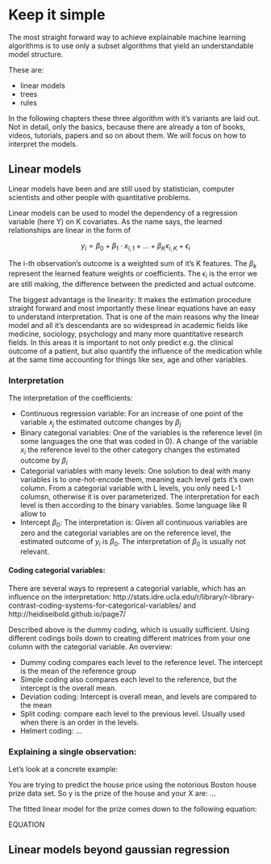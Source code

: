 # Keep it simple {#simple}

The most straight forward way to achieve explainable machine learning algorithms is to use only a subset algorithms that yield an understandable model structure.

These are:

* linear models
* trees
* rules

In the following chapters these three algorithm with it's variants are laid out. Not in detail, only the basics, because there are already a ton of books, videos, tutorials, papers and so on about them. We will focus on how to interpret the models.

## Linear models

Linear models have been and are still used by statistician, computer scientists and other people with quantitative problems.  

Linear models can be used to model the dependency of a regression variable (here Y) on K covariates. As the name says, the learned relationships are linear in the form of

$$y_{i} = \beta_{0} + \beta_{1} \cdot x_{i,1} + \ldots + \beta_{K} x_{i,K} + \epsilon_{i}$$

The i-th observation's outcome is a weighted sum of it's K features. The $\beta_{k}$ represent the learned feature weights or coefficients. The $\epsilon_{i}$ is the error we are still making, the difference between the predicted and actual outcome.

The biggest advantage is the linearity: It makes the estimation procedure straight forward and most importantly these linear equations have an easy to understand interpretation. That is one of the main reasons why the linear model and all it's descendants are so widespread in academic fields like medicine, sociology, psychology and many more quantitative research fields. In this areas it is important to not only predict e.g. the clinical outcome of a patient, but also quantify the influence of the medication while at the same time accounting for things like sex, age and other variables.

### Interpretation
The interpretation of the coefficients:

- Continuous regression variable: For an increase of one point of the variable $x_{j}$ the estimated outcome changes by $\beta_{j}$
- Binary categorial variables: One of the variables is the reference level (in some languages the one that was coded in 0). A change of the variable $x_{i}$ the reference level to the other category changes the estimated outcome by $\beta_{i}$
- Categorial variables with many levels: One solution to deal with many variables is to one-hot-encode them, meaning each level gets it's own column. From a categorial variable with L levels, you only need L-1 columsn, otherwise it is over parameterized. The interpretation for each level is then according to the binary variables. Some language like R allow to
- Intercept $\beta_{0}$: The interpretation is: Given all continuous variables are zero and the categorial variables are on the reference level, the estimated outcome of $y_{i}$ is $\beta_{0}$. The interpretation of $\beta_{0}$ is usually not relevant.



#### Coding categorial variables:
There are several ways to represent a categorial variable, which has an influence on the interpretation: http://stats.idre.ucla.edu/r/library/r-library-contrast-coding-systems-for-categorical-variables/ and
http://heidiseibold.github.io/page7/

Described above is the dummy coding, which is usually sufficient.
Using different codings boils down to creating different matrices from your one column with the categorial variable.
An overview:

- Dummy coding compares each level to the reference level. The intercept is the mean of the reference group
- Simple coding also compares each level to the reference, but the intercept is the overall mean.
- Deviation coding: Intercept is overall mean, and levels are compared to the mean
- Split coding: compare each level to the previous level. Usually used when there is an order in the levels.
- Helmert coding: ...




### Explaining a single observation:

Let's look at a concrete example:

You are trying to predict the house price using the notorious Boston house prize data set. So y is the prize of the house and your X are: ...

The fitted linear model for the prize comes down to the following equation:

EQUATION



## Linear models beyond gaussian regression

